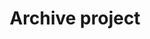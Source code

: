 ---
title: 'Archive project'
openapi: 'DELETE /v1/projects/{project_id}'
description: 'Archives a project.'
---